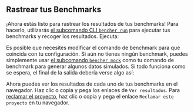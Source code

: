 
## Rastrear tus Benchmarks

¡Ahora estás listo para rastrear los resultados de tus benchmarks!
Para hacerlo, utilizarás [el subcomando CLI `bencher run`][bencher run]
para ejecutar tus benchmarks y recoger los resultados.
Ejecuta:

<BencherRun isConsole={false} />

Es posible que necesites modificar el comando de benchmark para que coincida con tu configuración.
Si aún no tienes ningún benchmark, puedes simplemente usar [el subcomando `bencher mock`][bencher mock] como tu comando de benchmark para generar algunos datos simulados.
Si todo funciona como se espera, el final de la salida debería verse algo así:

<BencherRunOutput />

Ahora puedes ver los resultados de cada uno de tus benchmarks en el navegador.
Haz clic o copia y pega los enlaces de `Ver resultados`.
Para [reclamar el proyecto][claim project], haz clic o copia y pega el enlace `Reclamar este proyecto` en tu navegador.

[bencher run]: /es/docs/explanation/bencher-run/
[bencher mock]: /es/docs/reference/bencher-metric-format/#bencher-mock
[claim project]: /es/docs/how-to/claim/
